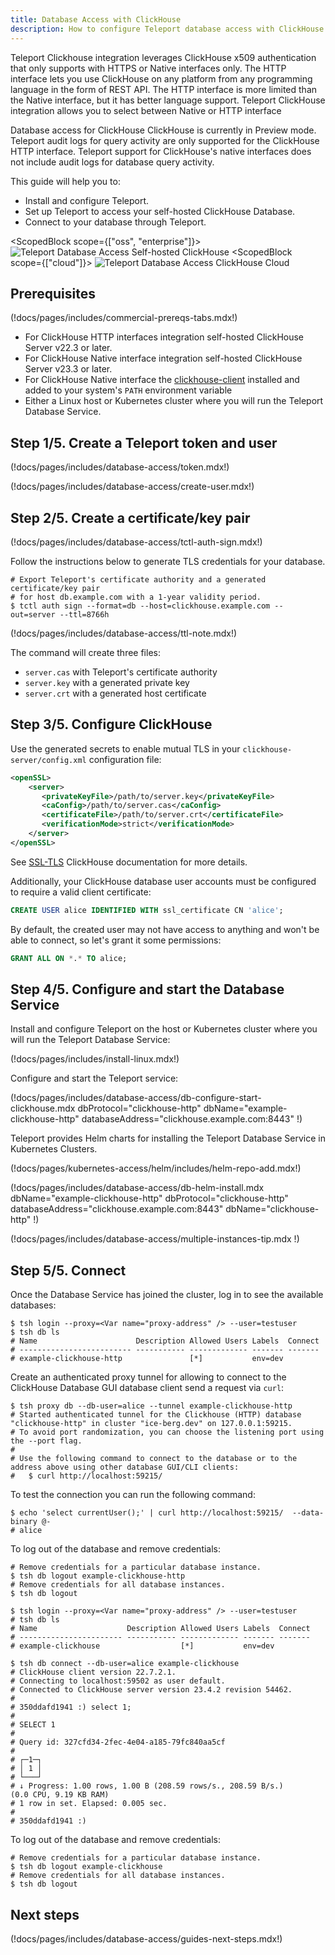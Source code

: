 ```yaml
---
title: Database Access with ClickHouse
description: How to configure Teleport database access with ClickHouse.
---
```


Teleport Clickhouse integration leverages  ClickHouse x509 authentication that only supports
with  HTTPS or Native interfaces only.
The HTTP interface lets you use ClickHouse on any platform from any programming language in the form of REST API.
The HTTP interface is more limited than the Native interface, but it has better language support.
Teleport ClickHouse integration allows you to select between Native or HTTP interface

<Admonition type="warning" title="Preview">
 Database access for ClickHouse ClickHouse is currently in Preview mode.
 Teleport audit logs for query activity are only supported for the ClickHouse HTTP interface.
 Teleport support for ClickHouse's native interfaces does not include audit logs for database query activity.
</Admonition>

This guide will help you to:

- Install and configure Teleport.
- Set up Teleport to access your self-hosted ClickHouse Database.
- Connect to your database through Teleport.

<ScopedBlock scope={["oss", "enterprise"]}>
![Teleport Database Access Self-hosted ClickHouse](../../../img/database-access/guides/clickhouse_selfhosted_selfhosted.png)
</ScopedBlock>
<ScopedBlock scope={["cloud"]}>
![Teleport Database Access ClickHouse Cloud](../../../img/database-access/guides/clickhouse_selfhosted_cloud.png)
</ScopedBlock>

## Prerequisites

(!docs/pages/includes/commercial-prereqs-tabs.mdx!)

- For ClickHouse HTTP interfaces integration self-hosted ClickHouse Server v22.3 or later.
- For ClickHouse Native interface integration self-hosted ClickHouse Server v23.3 or later.
- For ClickHouse Native interface the [clickhouse-client](https://clickhouse.com/docs/en/interfaces/cli) installed and added to your system's `PATH` environment variable
- Either a Linux host or Kubernetes cluster where you will run the Teleport Database Service.



## Step 1/5. Create a Teleport token and user

(!docs/pages/includes/database-access/token.mdx!)

(!docs/pages/includes/database-access/create-user.mdx!)

## Step 2/5. Create a certificate/key pair

(!docs/pages/includes/database-access/tctl-auth-sign.mdx!)

Follow the instructions below to generate TLS credentials for your database.

```code
# Export Teleport's certificate authority and a generated certificate/key pair
# for host db.example.com with a 1-year validity period.
$ tctl auth sign --format=db --host=clickhouse.example.com --out=server --ttl=8766h
```

(!docs/pages/includes/database-access/ttl-note.mdx!)

The command will create three files:

- `server.cas` with Teleport's certificate authority
- `server.key` with a generated private key
- `server.crt` with a generated host certificate

## Step 3/5. Configure ClickHouse

Use the generated secrets to enable mutual TLS in your `clickhouse-server/config.xml` configuration file:

```xml
<openSSL>
    <server>
       <privateKeyFile>/path/to/server.key</privateKeyFile>
       <caConfig>/path/to/server.cas</caConfig>
       <certificateFile>/path/to/server.crt</certificateFile>
       <verificationMode>strict</verificationMode>
    </server>
</openSSL>
```

See [SSL-TLS](https://clickhouse.com/docs/en/guides/sre/configuring-ssl) ClickHouse documentation for more details.

Additionally, your ClickHouse database user accounts must be configured to require a valid client certificate:

```sql
CREATE USER alice IDENTIFIED WITH ssl_certificate CN 'alice';
```

By default, the created user may not have access to anything and won't be able to connect, so let's grant it some permissions:

```sql
GRANT ALL ON *.* TO alice;
```

## Step 4/5. Configure and start the Database Service
Install and configure Teleport on the host or Kubernetes cluster where you will run the Teleport Database Service:

<Tabs>
<TabItem label="Linux Server">

(!docs/pages/includes/install-linux.mdx!)

Configure and start the Teleport service:


(!docs/pages/includes/database-access/db-configure-start-clickhouse.mdx dbProtocol="clickhouse-http" dbName="example-clickhouse-http" databaseAddress="clickhouse.example.com:8443" !)

</TabItem>
<TabItem label="Kubernetes Cluster">
  Teleport provides Helm charts for installing the Teleport Database Service in Kubernetes Clusters.

  (!docs/pages/kubernetes-access/helm/includes/helm-repo-add.mdx!)

  (!docs/pages/includes/database-access/db-helm-install.mdx dbName="example-clickhouse-http" dbProtocol="clickhouse-http" databaseAddress="clickhouse.example.com:8443" dbName="clickhouse-http" !)

</TabItem>
</Tabs>

(!docs/pages/includes/database-access/multiple-instances-tip.mdx !)

## Step 5/5. Connect

Once the Database Service has joined the cluster, log in to see the available
databases:


<Tabs>
  <TabItem label="ClickHouse HTTP Protocol">

```code
$ tsh login --proxy=<Var name="proxy-address" /> --user=testuser
$ tsh db ls
# Name                      Description Allowed Users Labels  Connect
# ------------------------- ----------- ------------- ------- -------
# example-clickhouse-http               [*]           env=dev
```

Create an authenticated proxy tunnel for allowing to connect to the ClickHouse Database GUI database client send a request via `curl`:

```code
$ tsh proxy db --db-user=alice --tunnel example-clickhouse-http
# Started authenticated tunnel for the Clickhouse (HTTP) database "clickhouse-http" in cluster "ice-berg.dev" on 127.0.0.1:59215.
# To avoid port randomization, you can choose the listening port using the --port flag.
#
# Use the following command to connect to the database or to the address above using other database GUI/CLI clients:
#   $ curl http://localhost:59215/
```

To test the connection you can run the following command:

```code
$ echo 'select currentUser();' | curl http://localhost:59215/  --data-binary @-
# alice
```

To log out of the database and remove credentials:

```code
# Remove credentials for a particular database instance.
$ tsh db logout example-clickhouse-http
# Remove credentials for all database instances.
$ tsh db logout
```

  </TabItem>
  <TabItem label="ClickHouse Native Protocol">

```code
$ tsh login --proxy=<Var name="proxy-address" /> --user=testuser
# tsh db ls
# Name                    Description Allowed Users Labels  Connect
# ----------------------- ----------- ------------- ------- -------
# example-clickhouse                  [*]           env=dev
```

```code
$ tsh db connect --db-user=alice example-clickhouse
# ClickHouse client version 22.7.2.1.
# Connecting to localhost:59502 as user default.
# Connected to ClickHouse server version 23.4.2 revision 54462.
#
# 350ddafd1941 :) select 1;
#
# SELECT 1
#
# Query id: 327cfd34-2fec-4e04-a185-79fc840aa5cf
#
# ┌─1─┐
# │ 1 │
# └───┘
# ↓ Progress: 1.00 rows, 1.00 B (208.59 rows/s., 208.59 B/s.)                                                                                                                                                            (0.0 CPU, 9.19 KB RAM)
# 1 row in set. Elapsed: 0.005 sec.
#
# 350ddafd1941 :)
```

To log out of the database and remove credentials:

```code
# Remove credentials for a particular database instance.
$ tsh db logout example-clickhouse
# Remove credentials for all database instances.
$ tsh db logout
```

  </TabItem>
</Tabs>

## Next steps

(!docs/pages/includes/database-access/guides-next-steps.mdx!)
